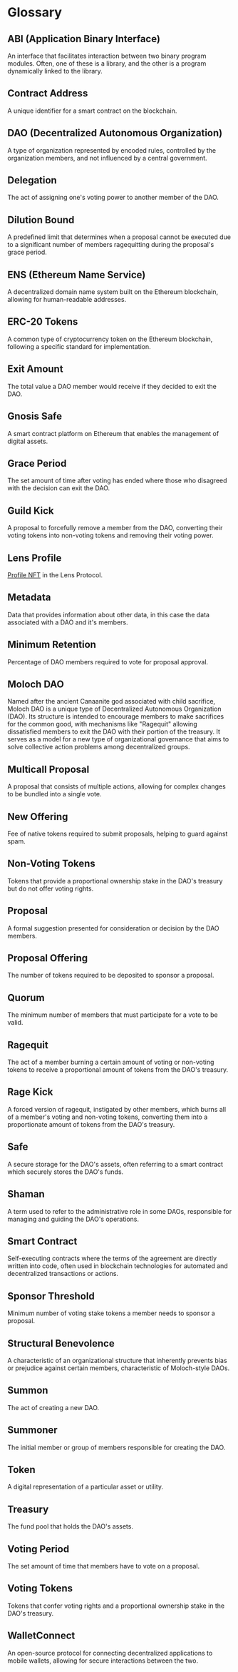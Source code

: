 # Glossary

## ABI (Application Binary Interface)

An interface that facilitates interaction between two binary program modules. Often, one of these is a library, and the other is a program dynamically linked to the library.

## Contract Address

A unique identifier for a smart contract on the blockchain.

## DAO (Decentralized Autonomous Organization)

A type of organization represented by encoded rules, controlled by the organization members, and not influenced by a central government.

## Delegation

The act of assigning one's voting power to another member of the DAO.

## Dilution Bound

A predefined limit that determines when a proposal cannot be executed due to a significant number of members ragequitting during the proposal's grace period.

## ENS (Ethereum Name Service)

A decentralized domain name system built on the Ethereum blockchain, allowing for human-readable addresses.

## ERC-20 Tokens

A common type of cryptocurrency token on the Ethereum blockchain, following a specific standard for implementation.

## Exit Amount

The total value a DAO member would receive if they decided to exit the DAO.

## Gnosis Safe

A smart contract platform on Ethereum that enables the management of digital assets.

## Grace Period

The set amount of time after voting has ended where those who disagreed with the decision can exit the DAO.

## Guild Kick

A proposal to forcefully remove a member from the DAO, converting their voting tokens into non-voting tokens and removing their voting power.

## Lens Profile

[Profile NFT](https://docs.lens.xyz/docs/profile) in the Lens Protocol.

## Metadata

Data that provides information about other data, in this case the data associated with a DAO and it's members.

## Minimum Retention

Percentage of DAO members required to vote for proposal approval.

## Moloch DAO

Named after the ancient Canaanite god associated with child sacrifice, Moloch DAO is a unique type of Decentralized Autonomous Organization (DAO). Its structure is intended to encourage members to make sacrifices for the common good, with mechanisms like "Ragequit" allowing dissatisfied members to exit the DAO with their portion of the treasury. It serves as a model for a new type of organizational governance that aims to solve collective action problems among decentralized groups.

## Multicall Proposal

A proposal that consists of multiple actions, allowing for complex changes to be bundled into a single vote.

## New Offering

Fee of native tokens required to submit proposals, helping to guard against spam.

## Non-Voting Tokens

Tokens that provide a proportional ownership stake in the DAO's treasury but do not offer voting rights.

## Proposal

A formal suggestion presented for consideration or decision by the DAO members.

## Proposal Offering

The number of tokens required to be deposited to sponsor a proposal.

## Quorum

The minimum number of members that must participate for a vote to be valid.

## Ragequit

The act of a member burning a certain amount of voting or non-voting tokens to receive a proportional amount of tokens from the DAO's treasury.

## Rage Kick

A forced version of ragequit, instigated by other members, which burns all of a member's voting and non-voting tokens, converting them into a proportionate amount of tokens from the DAO's treasury.

## Safe

A secure storage for the DAO's assets, often referring to a smart contract which securely stores the DAO's funds.

## Shaman

A term used to refer to the administrative role in some DAOs, responsible for managing and guiding the DAO's operations.

## Smart Contract

Self-executing contracts where the terms of the agreement are directly written into code, often used in blockchain technologies for automated and decentralized transactions or actions.

## Sponsor Threshold

Minimum number of voting stake tokens a member needs to sponsor a proposal.

## Structural Benevolence

A characteristic of an organizational structure that inherently prevents bias or prejudice against certain members, characteristic of Moloch-style DAOs.

## Summon

The act of creating a new DAO.

## Summoner

The initial member or group of members responsible for creating the DAO.

## Token

A digital representation of a particular asset or utility.

## Treasury

The fund pool that holds the DAO's assets.

## Voting Period

The set amount of time that members have to vote on a proposal.

## Voting Tokens

Tokens that confer voting rights and a proportional ownership stake in the DAO's treasury.

## WalletConnect

An open-source protocol for connecting decentralized applications to mobile wallets, allowing for secure interactions between the two.
